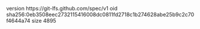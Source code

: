 version https://git-lfs.github.com/spec/v1
oid sha256:0eb3508eec2732115416008dc0811fd2718c1b274628abe25b9c2c70f4644a74
size 4895
